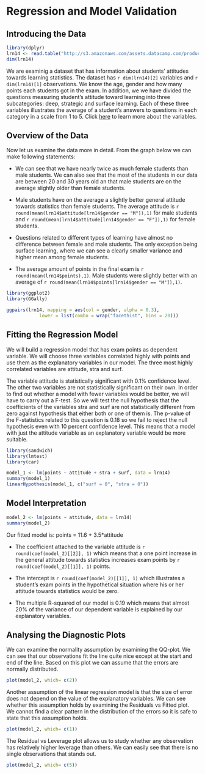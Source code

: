 # Regression and Model Validation


## Introducing the Data


```r

library(dplyr)
lrn14 <- read.table("http://s3.amazonaws.com/assets.datacamp.com/production/course_2218/datasets/learning2014.txt ", sep=",", header=TRUE)
dim(lrn14)

```

We are examinig a dataset that has information about students' attitudes towards learning statistics. The dataset has `r dim(lrn14)[2]` variables and `r dim(lrn14)[1]` observations. We know the age, gender and how many points each students got in the exam. In addition, we we have divided the questions measuring student's attitude toward learning into three subcategories: deep, strategic and surface learning. Each of these three variables illustrates the average of a student's answers to questions in each category in a scale from 1 to 5. Click [here][id2] to learn more about the variables. 

[id2]: http://www.helsinki.fi/~kvehkala/JYTmooc/JYTOPKYS3-meta.txt


##  Overview of the Data

Now let us examine the data more in detail. From the graph below we can make following statements:

  + We can see that we have nearly twice as much female students than male students. We can also see that the most of the students in our data are between 20 and 30 years old an that male students are on the average slightly older than female students.

  + Male students have on the average a slightly better general attitude towards statistics than female students. The average attitude is `r round(mean(lrn14$attitude[lrn14$gender == "M"]),1)` for male students and `r round(mean(lrn14$attitude[lrn14$gender == "F"]),1)` for female students.
  
  + Questions related to different types of learning have almost no difference between female and male students. The only exception being surface learning, where we can see a clearly smaller variance  and higher mean among female students. 
  
  + The average amount of points in the final exam is `r round(mean(lrn14$points),1)`. Male students were slightly better with an average of `r round(mean(lrn14$points[lrn14$gender == "M"]),1)`. 



```r
library(ggplot2)
library(GGally)

ggpairs(lrn14, mapping = aes(col = gender, alpha = 0.3),
            lower = list(combo = wrap("facethist", bins = 20)))

```


## Fitting the Regression Model


We will build a regression model that has exam points as dependent variable. We will choose three variables correlated highly with points and use them as the explanatory variables in our model. The three most highly correlated variables are attitude, stra and surf. 

The variable attitude is statistically significant with 0.1% confidence level. The other two variables are not statistically significant on their own. In order to find out whether a model with fewer variables would be better, we will have to carry out a F-test. So we will test the null hypothesis that the coefficients of the variables stra and surf are not statistically different from zero against hypothesis that either both or one of them is. The p-value of the F-statistics related to this question is 0.18 so we fail to reject the null hypothesis even with 10 percent confidence level. This means that a model with just the attitude variable as an explanatory variable would be more suitable.


```r

library(sandwich)
library(lmtest)
library(car)

model_1 <- lm(points ~ attitude + stra + surf, data = lrn14)
summary(model_1)
linearHypothesis(model_1, c("surf = 0", "stra = 0"))  

```


## Model Interpretation


```r

model_2 <- lm(points ~ attitude, data = lrn14)
summary(model_2)

```



Our fitted model is: points = 11.6 + 3.5*attitude

+ The coefficient attached to the variable attitude is `r round(coef(model_2)[[2]], 1)` which means that a one point increase in the general attitude towards statistics increases exam points by `r round(coef(model_2)[[1]], 1)` points. 

+ The intercept is `r round(coef(model_2)[[1]], 1)` which illustrates a student's exam points in the hypothetical situation where his or her attitude towards statistics would be zero. 

+ The multiple R-squared of our model is 0.19 which means that almost 20% of the variance of our dependent variable is explained by our explanatory variables. 


## Analysing the Diagnostic Plots

We can examine the normality assumption by examining the QQ-plot. We can see that our observations fit the line quite nice except at the start and end of the line. Based on this plot we can assume that the errors are normally distributed.

```r
plot(model_2, which= c(2))
```


Another assumption of the linear regression model is that the size of error does not depend on the value of the explanatory variables. We can see whether this assumption holds by examining the Residuals vs Fitted plot. We cannot find a clear pattern in the distribution of the errors so it is safe to state that this assumption holds. 


```r
plot(model_2, which= c(1))
```


The Residual vs Leverage plot allows us to study whether any observation has relatively higher leverage than others. We can easily see that there is no single observations that stands out.


```r
plot(model_2, which= c(5))
```



